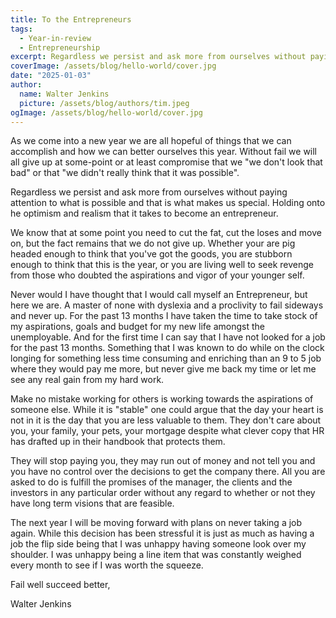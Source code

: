 ```yaml
---
title: To the Entrepreneurs
tags:
  - Year-in-review
  - Entrepreneurship
excerpt: Regardless we persist and ask more from ourselves without paying attention to what is possible and that is what makes us special.
coverImage: /assets/blog/hello-world/cover.jpg
date: "2025-01-03"
author:
  name: Walter Jenkins
  picture: /assets/blog/authors/tim.jpeg
ogImage: /assets/blog/hello-world/cover.jpg
---
```


As we come into a new year we are all hopeful of things that we can accomplish and how we can better ourselves this year. Without fail we will all give up at some-point or at least compromise that we "we don't look that bad" or that "we didn't really think that it was possible".

Regardless we persist and ask more from ourselves without paying attention to what is possible and that is what makes us special. Holding onto he optimism and realism that it takes to become an entrepreneur.

We know that at some point you need to cut the fat, cut the loses and move on, but the fact remains that we do not give up. Whether your are pig headed enough to think that you've got the goods, you are stubborn enough to think that this is the year, or you are living well to seek revenge from those who doubted the aspirations and vigor of your younger self.

Never would I have thought that I would call myself an Entrepreneur, but here we are. A master of none with dyslexia and a proclivity to fail sideways and never up. For the past 13 months I have taken the time to take stock of my aspirations, goals and budget for my new life amongst the unemployable. And for the first time I can say that I have not looked for a job for the past 13 months. Something that I was known to do while on the clock longing for something less time consuming and enriching than an 9 to 5 job where they would pay me more, but never give me back my time or let me see any real gain from my hard work.

Make no mistake working for others is working towards the aspirations of someone else. While it is "stable" one could argue that the day your heart is not in it is the day that you are less valuable to them. They don't care about you, your family, your pets, your mortgage despite what clever copy that HR has drafted up in their handbook that protects them.

They will stop paying you, they may run out of money and not tell you and you have no control over the decisions to get the company there. All you are asked to do is fulfill the promises of the manager, the clients and the investors in any particular order without any regard to whether or not they have long term visions that are feasible.

The next year I will be moving forward with plans on never taking a job again. While this decision has been stressful it is just as much as having a job the flip side being that I was unhappy having someone look over my shoulder. I was unhappy being a line item that was constantly weighed every month to see if I was worth the squeeze.

Fail well succeed better,

Walter Jenkins

